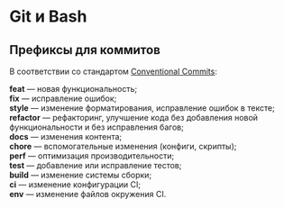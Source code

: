 # Git и Bash

## Префиксы для коммитов

В соответствии со стандартом [Conventional Commits](https://www.conventionalcommits.org/en/v1.0.0/):

**feat** — новая функциональность;  
**fix** — исправление ошибок;  
**style** — изменение форматирования, исправление ошибок в тексте;  
**refactor** — рефакторинг, улучшение кода без добавления новой функциональности и без исправления багов;  
**docs** — изменения контента;  
**chore** — вспомогательные изменения (конфиги, скрипты);  
**perf** — оптимизация производительности;  
**test** — добавление или исправление тестов;  
**build** — изменение системы сборки;  
**ci** — изменение конфигурации CI;  
**env** — изменение файлов окружения CI.  